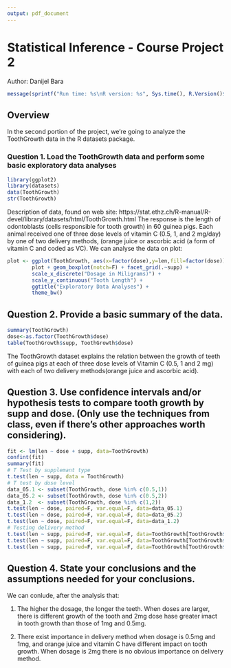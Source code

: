 ```yaml
---
output: pdf_document
---
```

# Statistical Inference - Course Project 2

Author: Danijel Bara
```r
message(sprintf("Run time: %s\nR version: %s", Sys.time(), R.Version()$version.string))
```

## Overview

In the second portion of the project, we're going to analyze the ToothGrowth data in the R datasets package. 

### Question 1. Load the ToothGrowth data and perform some basic exploratory data analyses 
```r
library(ggplot2)
library(datasets)
data(ToothGrowth)
str(ToothGrowth)
```
Description of data, found on web site: https://stat.ethz.ch/R-manual/R-devel/library/datasets/html/ToothGrowth.html
The response is the length of odontoblasts (cells responsible for tooth growth) in 60 guinea pigs. Each animal received one of three dose levels of vitamin C (0.5, 1, and 2 mg/day) by one of two delivery methods, (orange juice or ascorbic acid (a form of vitamin C and coded as VC). We can analyse the data on plot: 
```r
plot <- ggplot(ToothGrowth, aes(x=factor(dose),y=len,fill=factor(dose)))
        plot + geom_boxplot(notch=F) + facet_grid(.~supp) +
        scale_x_discrete("Dosage in Miligrams)") +   
        scale_y_continuous("Tooth Length") +  
        ggtitle("Exploratory Data Analyses") +
        theme_bw()
```
## Question 2. Provide a basic summary of the data.
```r
summary(ToothGrowth)
dose<-as.factor(ToothGrowth$dose)
table(ToothGrowth$supp, ToothGrowth$dose)
```
The ToothGrowth dataset explains the relation between the growth of teeth of guinea pigs at each of three dose levels of Vitamin C (0.5, 1 and 2 mg) with each of two delivery methods(orange juice and ascorbic acid).

## Question 3. Use confidence intervals and/or hypothesis tests to compare tooth growth by supp and dose. (Only use the techniques from class, even if there's other approaches worth considering). 
```r
fit <- lm(len ~ dose + supp, data=ToothGrowth)
confint(fit)
summary(fit)
# T Test by supplemant type
t.test(len ~ supp, data = ToothGrowth)
# T test by dose level 
data_05.1 <- subset(ToothGrowth, dose %in% c(0.5,1))
data_05.2 <- subset(ToothGrowth, dose %in% c(0.5,2))
data_1.2  <- subset(ToothGrowth, dose %in% c(1,2))
t.test(len ~ dose, paired=F, var.equal=F, data=data_05.1)
t.test(len ~ dose, paired=F, var.equal=F, data=data_05.2)
t.test(len ~ dose, paired=F, var.equal=F, data=data_1.2)
# Testing delivery method
t.test(len ~ supp, paired=F, var.equal=F, data=ToothGrowth[ToothGrowth$dose==0.5,])
t.test(len ~ supp, paired=F, var.equal=F, data=ToothGrowth[ToothGrowth$dose==1,])
t.test(len ~ supp, paired=F, var.equal=F, data=ToothGrowth[ToothGrowth$dose==2,])
```

## Question 4. State your conclusions and the assumptions needed for your conclusions. 

We can conlude, after the analysis that:

1. The higher the dosage, the longer the teeth. When doses are larger, there is different growth of the tooth and 2mg dose hase greater imact in tooth growth than those of 1mg and 0.5mg.

2. There exist importance in delivery method when dosage is 0.5mg and 1mg, and orange juice and vitamin C have different impact on tooth growth. When dosage is 2mg there is no obvious importance on delivery method.
